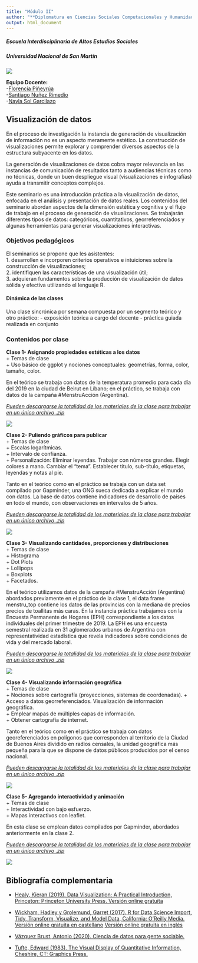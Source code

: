 ```yaml
---
title: "Módulo II"
author: "**Diplomatura en Ciencias Sociales Computacionales y Humanidades Digitales**"
output: html_document
---
```

##### Escuela Interdisciplinaria de Altos Estudios Sociales
##### Universidad Nacional de San Martín
![](img/logo-factor-data-solo.jpg)

**Equipo Docente:**  
-[Florencia Piñeyrúa](https://github.com/pinieyrua)  
-[Santiago Nuñez Rimedio](https://ar.linkedin.com/in/santiago-nu%C3%B1ez-rimedio-902ba474)   
-[Nayla Sol Garcilazo](www.linkedin.com/in/nayla-sol-garcilazo)


## **Visualización de datos**

En el proceso de investigación la instancia de generación de visualización de información no es un aspecto meramente estético. La construcción de visualizaciones permite explorar y comprender diversos aspectos de la estructura subyacente en los datos.

La generación de visualizaciones de datos cobra mayor relevancia en las instancias de comunicación de resultados tanto a audiencias técnicas como no técnicas, donde un buen despliegue visual (visualizaciones e infografías) ayuda a transmitir conceptos complejos. 

Este seminario es una introducción práctica a la visualización de datos, enfocada en el análisis y presentación de datos reales. Los contenidos del seminario abordan aspectos de la dimensión estética y cognitiva y el flujo de trabajo en el proceso de generación de visualizaciones. Se trabajarán diferentes tipos de datos: categóricos, cuantitativos, georreferenciados y algunas herramientas para generar visualizaciones interactivas. 


### Objetivos pedagógicos

El seminarios se propone que les asistentes:  
1. desarrollen e incorporen criterios operativos e intuiciones sobre la construcción de visualizaciones;  
2. identifiquen las características de una visualización útil;   
3. adquieran fundamentos sobre la producción de visualización de datos sólida y efectiva utilizando el lenguaje R.


#### Dinámica de las clases

Una clase sincrónica por semana compuesta por un segmento teórico y otro práctico:
- exposición teórica a cargo del docente 
- práctica guiada realizada en conjunto


### Contenidos por clase

__Clase 1- Asignando propiedades estéticas a los datos__  
+ Temas de clase  
  + Uso básico de ggplot y nociones conceptuales: geometrías, forma, color, tamaño, color.  

En el teórico se trabaja con datos de la temperatura promedio para cada día del 2019 en la ciudad de Beirut en Líbano; en el práctico, se trabaja con datos de la campaña #MenstruAcción (Argentina).  

<u> *Pueden descargarse la totalidad de los materiales de la clase para trabajar en un único archivo .zip*  </u>   

[![](img/Download.png)](https://github.com/DCSCyHD/modulo_2/blob/gh-pages/clase1/clase1.rar)


__Clase 2- Puliendo gráficos para publicar__   
+ Temas de clase  
  + Escalas logarítmicas.  
  + Intervalo de confianza.   
  + Personalización: Eliminar leyendas. Trabajar con números grandes. Elegir colores a mano. Cambiar el “tema”. Establecer título, sub-título, etiquetas, leyendas y notas al pie.   

Tanto en el teórico como en el práctico se trabaja con un data set compilado por Gapminder, una ONG sueca dedicada a explicar el mundo con datos. La base de datos contiene indicadores de desarrollo de países en todo el mundo, con observaciones en intervalos de 5 años.  

<u> *Pueden descargarse la totalidad de los materiales de la clase para trabajar en un único archivo .zip*  </u>   

[![](img/Download.png)](https://github.com/DCSCyHD/modulo_2/blob/gh-pages/clase2/clase2.rar)  


__Clase 3- Visualizando cantidades, proporciones y distribuciones__  
+ Temas de clase  
  + Histograma  
  + Dot Plots  
  + Lollipops  
  + Boxplots  
  + Facetados.  

En el teórico utilizamos datos de la campaña #MenstruAcción (Argentina) abordados previamente en el práctico de la clase 1, el data frame menstru_top contiene los datos de las provincias con la mediana de precios precios de toallitas más caras. En la instancia práctica trabajamos con la Encuesta Permanente de Hogares (EPH) correspondiente a los datos individuales del primer trimestre de 2019. La EPH es una encuesta semestral realizada en 31 aglomerados urbanos de Argentina con representatividad estadística que revela indicadores sobre condiciones de vida y del mercado laboral.   

<u> *Pueden descargarse la totalidad de los materiales de la clase para trabajar en un único archivo .zip*  </u>   

[![](img/Download.png)](https://github.com/DCSCyHD/modulo_2/blob/gh-pages/clase3/clase3.rar)  

__Clase 4- Visualizando información geográfica__  
+ Temas de clase  
  + Nociones sobre cartografía (proyecciones, sistemas de coordenadas).
  + Acceso a datos georreferenciados. Visualización de información geográfica.  
  + Emplear mapas de múltiples capas de información.  
  + Obtener cartografía de internet.  

Tanto en el teórico como en el práctico se trabaja con datos georeferenciados en polígonos que corresponden al territorio de la Ciudad de Buenos Aires dividido en radios censales, la unidad geográfica más pequeña para la que se dispone de datos públicos producidos por el censo nacional.  

<u> *Pueden descargarse la totalidad de los materiales de la clase para trabajar en un único archivo .zip*  </u>   

[![](img/Download.png)](https://github.com/DCSCyHD/modulo_2/blob/gh-pages/clase4/clase4.rar)


__Clase 5- Agregando interactividad y animación__  
+ Temas de clase  
  + Interactividad con bajo esfuerzo.  
  + Mapas interactivos con leaflet.  

En esta clase se emplean datos compilados por Gapminder, abordados anteriormente en la clase 2.  

<u> *Pueden descargarse la totalidad de los materiales de la clase para trabajar en un único archivo .zip*  </u>   

[![](img/Download.png)](https://github.com/DCSCyHD/modulo_2/blob/gh-pages/clase5/clase5.rar)



## Bibliografía complementaria

- [Healy, Kieran (2019). Data Visualization: A Practical Introduction, Princeton: Princeton University Press. Versión online gratuita](http://socviz.co/)  

- [Wickham, Hadley y Grolemund, Garret (2017). R for Data Science Import, Tidy, Transform, Visualize, and Model Data, California: O’Reilly Media. Versión online gratuita en castellano](https://es.r4ds.hadley.nz/) 
[Versión online gratuita en inglés](http://r4ds.had.co.nz/)   

- [Vázquez Brust, Antonio (2020). Ciencia de datos para gente sociable.](https://bitsandbricks.github.io/ciencia_de_datos_gente_sociable/)

- [Tufte, Edward (1983). The Visual Display of Quantitative Information, Cheshire, CT: Graphics Press.](https://www.econ.upf.edu/~michael/visualdata/tufte-aesthetics_and_technique.pdf)